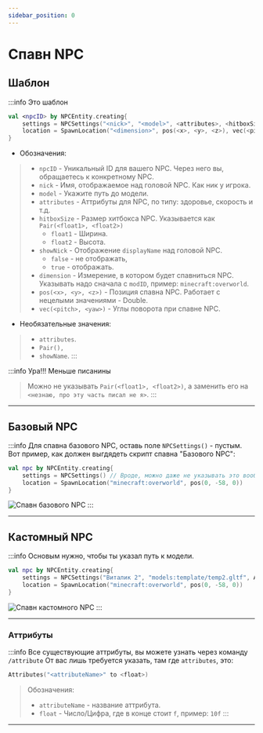 ```yaml
---
sidebar_position: 0
---
```


# Спавн NPC

## Шаблон

:::info Это шаблон

```kts
val <npcID> by NPCEntity.creating{
    settings = NPCSettings("<nick>", "<model>", <attributes>, <hitboxSize>, <showNick>)
    location = SpawnLocation("<dimension>", pos(<x>, <y>, <z>), vec(<pitch>, <yaw>))
}
```

- Обозначения:
> - `npcID` - Уникальный ID для вашего NPC. Через него вы, обращаетесь к конкретному NPC. 
> - `nick` - Имя, отображаемое над головой NPC. Как ник у игрока. 
> - `model` - Укажите путь до модели. 
> - `attributes` - Аттрибуты для NPC, по типу: здоровье, скорость и т.д. 
> - `hitboxSize` - Размер хитбокса NPC. Указывается как `Pair(<float1>, <float2>)`
>   - `float1` - Ширина. 
>   - `float2` - Высота. 
> - `showNick` - Отображение `displayName` над головой NPC. 
>   - `false` - не отображать, 
>   - `true` - отображать. 
> - `dimension` - Измерение, в котором будет спавниться NPC. Указывать надо сначала с `modID`, пример: `minecraft:overworld`. 
> - `pos(<x>, <y>, <z>)` - Позиция спавна NPC. Работает с нецелыми значениями - Double.  
> - `vec(<pitch>, <yaw>)` - Углы поворота при спавне NPC. 

- Необязательные значения:
> - `attributes`. 
> - `Pair(),` 
> - `showName`.
:::

:::info Ура!!! Меньше писанины
> Можно не указывать `Pair(<float1>, <float2>)`, а заменить его на `<незнаю, про эту часть писал не я>`.
:::

---

## Базовый NPC

:::info Для спавна базового NPC, оставь поле `NPCSettings()` - пустым.
Вот пример, как должен выгдядеть скрипт спавна "Базового NPC":
```kts
val npc by NPCEntity.creating{
    settings = NPCSettings() // Вроде, можно даже не указывать это вообще
    location = SpawnLocation("minecraft:overworld", pos(0, -58, 0))
}
```
![Спавн базового NPC](../../.resourses/spawn-basic-npc.gif)
:::

---

## Кастомный NPC

:::info Основым нужно, чтобы ты указал путь к модели.
```kts
val npc by NPCEntity.creating{
    settings = NPCSettings("Виталик 2", "models:template/temp2.gltf", Attributes(), Pair(1f, 1f), true)
    location = SpawnLocation("minecraft:overworld", pos(0, -58, 0))
}
```
![Спавн кастомного NPC](../../.resourses/spawn-custom-npc.gif)
:::

---

### Аттрибуты

:::info Все существующие аттрибуты, вы можете узнать через команду `/attribute`
От вас лишь требуется указать, там где `attributes`, это:
```kts
Attributes("<attributeName>" to <float>)
```
> Обозначения:
> - `attributeName` - название аттрибута.
> - `float` - Число/Цифра, где в конце стоит `f`, пример: `10f`
:::

---
